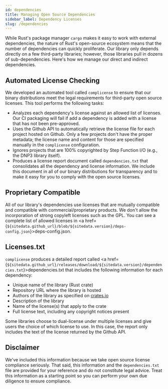 ```yaml
---
id: dependencies
title: Managing Open Source Dependencies
sidebar_label: Dependency Licenses
slug: /dependencies
---
```



While Rust's package manager `cargo` makes it easy to work with external dependencies, the nature of Rust's open-source ecosystem means that the number of dependencies can quickly proliferate. Our library only depends directly on a few third-party libraries; however, those libraries pull in dozens of sub-dependencies. Here's how we manage our direct and indirect dependencies.

## Automated License Checking

We developed an automated tool called `complicense` to ensure that our binary distributions meet the legal requirements for third-party open source licenses. This tool performs the following tasks:

* Analyzes each dependency's license against an allowed list of licenses. Our CI packaging will fail if add a dependency is added with a license that has not been pre-approved.
* Uses the Github API to automatically retrieve the license file for each project hosted on Github. Only a few projects don't have the proper metadata; the
license name and content for those are specified manually in the `complicense` configuration.
* Ignores projects that are 100% copyrighted by Step Function I/O (e.g., the DNP3 library itself).
* Produces a license report document called `dependencies.txt` that consolidates all the dependency and license information. We include this document in all of our binary distributions for transparency and to make it
easy for you to comply with the open source licenses.

## Proprietary Compatible

All of our library's dependencies use licenses that are mutually compatible and compatible with commercial/proprietary products. We don't allow the incorporation of strong copyleft licenses such as the GPL. You can see a complete list of allowed licenses
in <a href={`${sitedata.github_url}/blob/${sitedata.version}/deps-config.json`}>deps-config.json</a>.

## Licenses.txt

`complicense` produces a detailed report called <a href={`${sitedata.github_url}/releases/download/${sitedata.version}/dependencies.txt`}>dependencies.txt</a> that includes the following
information for each dependency:

* Unique name of the library (Rust crate)
* Repository URL where the library is hosted
* Authors of the library as specified on [crates.io](https://crates.io/)
* Description of the library
* Name of the license(s) that apply to the crate
* Full license text, including any copyright notices present

Some libraries choose to dual-license under multiple licenses and give users the choice of which license to use. In this case, the report only includes the text of the license returned by the Github API.

## Disclaimer

We've included this information because we take open source license compliance seriously. That said, this information and the `dependencies.txt` file are provided for your reference and do not constitute legal advice. Treat this information as a starting point so you can perform your own due diligence to ensure compliance.


